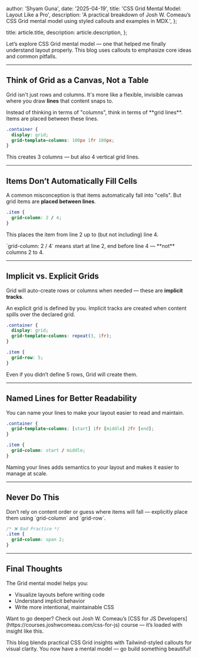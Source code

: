 
  author: 'Shyam Guna',
  date: '2025-04-19',
  title: 'CSS Grid Mental Model: Layout Like a Pro',
  description: 'A practical breakdown of Josh W. Comeau’s CSS Grid mental model using styled callouts and examples in MDX.',
};

  title: article.title,
  description: article.description,
};




Let’s explore  CSS Grid mental model — one that helped me finally understand layout properly. This blog uses callouts to emphasize core ideas and common pitfalls.

---

## Think of Grid as a Canvas, Not a Table

Grid isn't just rows and columns. It's more like a flexible, invisible canvas where you draw **lines** that content snaps to.

<Callout type="tip" title="Visualize it like graph paper">
  Instead of thinking in terms of "columns", think in terms of **grid lines**. Items are placed between these lines.
</Callout>

```css
.container {
  display: grid;
  grid-template-columns: 100px 1fr 100px;
}
```

This creates 3 columns — but also 4 vertical grid lines.

---

## Items Don’t Automatically Fill Cells

A common misconception is that items automatically fall into "cells". But grid items are **placed between lines**.

```css
.item {
  grid-column: 2 / 4;
}
```

This places the item from line 2 up to (but not including) line 4.

<Callout type="warning" title="Be mindful of the lines">
  `grid-column: 2 / 4` means start at line 2, end before line 4 — **not** columns 2 to 4.
</Callout>

---

## Implicit vs. Explicit Grids

Grid will auto-create rows or columns when needed — these are **implicit tracks**.

<Callout type="info" title="Explicit vs Implicit?">
  An explicit grid is defined by you. Implicit tracks are created when content spills over the declared grid.
</Callout>

```css
.container {
  display: grid;
  grid-template-columns: repeat(3, 1fr);
}

.item {
  grid-row: 5;
}
```

Even if you didn’t define 5 rows, Grid will create them.

---

## Named Lines for Better Readability

You can name your lines to make your layout easier to read and maintain.

```css
.container {
  grid-template-columns: [start] 1fr [middle] 2fr [end];
}

.item {
  grid-column: start / middle;
}
```

<Callout type="tip" title="Cleaner code with named lines">
  Naming your lines adds semantics to your layout and makes it easier to manage at scale.
</Callout>

---

## Never Do This

<Callout type="danger" title="Avoid this trap!">
  Don’t rely on content order or guess where items will fall — explicitly place them using `grid-column` and `grid-row`.
</Callout>

```css
/* ❌ Bad Practice */
.item {
  grid-column: span 2;
}
```

---

## Final Thoughts

The Grid mental model helps you:

- Visualize layouts before writing code
- Understand implicit behavior
- Write more intentional, maintainable CSS

<Callout type="info" title="Resources">
  Want to go deeper? Check out Josh W. Comeau’s [CSS for JS Developers](https://courses.joshwcomeau.com/css-for-js) course — it’s loaded with insight like this.
</Callout>

This blog blends practical CSS Grid insights with Tailwind-styled callouts for visual clarity. You now have a mental model — go build something beautiful!
